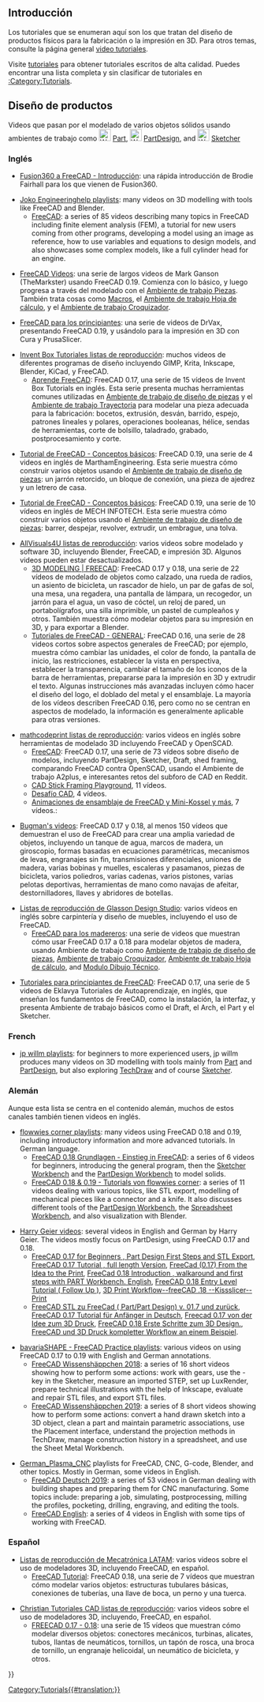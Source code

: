 <languages/>

{{VeryImportantMessage|Por favor, presten atención a la versión de FreeCAD utilizada en el tutorial. Si un tutorial utiliza una versión anterior del programa, el proceso de modelado general puede seguir funcionando, pero algunas herramientas pueden haber cambiado en versiones más recientes. No añada vídeos hechos con la versión 0.16 o anterior, ya que estas versiones se consideran obsoletas.}}

<span id="Introduction"></span>
== Introducción ==

Los tutoriales que se enumeran aquí son los que tratan del diseño de productos físicos para la fabricación o la impresión en 3D. Para otros temas, consulte la página general [[video_tutorials/es|video tutoriales]].

Visite [[tutorials/es|tutoriales]] para obtener tutoriales escritos de alta calidad. Puedes encontrar una lista completa y sin clasificar de tutoriales en [[:Category:Tutorials]].

<span id="Product_design"></span>
== Diseño de productos ==

Videos que pasan por el modelado de varios objetos sólidos usando ambientes de trabajo como [[Image:Workbench_Part.svg|24px]] [[Part Workbench/es|Part]], [[Image:Workbench_PartDesign.svg|24px]] [[PartDesign Workbench/es|PartDesign]], and [[Image:Workbench_Sketcher.svg|24px]] [[Sketcher Workbench/es|Sketcher]]

<span id="English"></span>
=== Inglés ===

* [https://www.youtube.com/watch?v=_GxJkB23ZHM Fusion360 a FreeCAD - Introducción]: una rápida introducción de Brodie Fairhall para los que vienen de Fusion360.

* [https://www.youtube.com/channel/UC-CubOaooNwC-3RBKUoAOQQ/playlists Joko Engineeringhelp playlists]: many videos on 3D modelling with tools like FreeCAD and Blender.
** [https://www.youtube.com/playlist?list=PL7eiW2bt21YU6QEbly78kUgQCNEiDUwSH FreeCAD]: a series of 85 videos describing many topics in FreeCAD including finite element analysis (FEM), a tutorial for new users coming from other programs, developing a model using an image as reference, how to use variables and equations to design models, and also showcases some complex models, like a full cylinder head for an engine.

* [https://www.youtube.com/watch?v=YOXOlqw1Pvg&list=PLH_3jUdtTUKU9kajyWPz2C848TYSI7GET FreeCAD Videos]: una serie de largos videos de Mark Ganson (TheMarkster) usando FreeCAD 0.19. Comienza con lo básico, y luego progresa a través del modelado con el [[Part_Workbench/es|Ambiente de trabajo Piezas]]. También trata cosas como [[macros/es|Macros]], el [[Spreadsheet_Workbench/es|Ambiente de trabajo Hoja de cálculo]], y el [[Sketcher_Workbench/es|Ambiente de trabajo Croquizador]].

* [https://www.youtube.com/playlist?list=PLxa9m2nC6N924jFUOYRECQUMm9xl4_jUI FreeCAD para los principiantes]: una serie de videos de DrVax, presentando FreeCAD 0.19, y usándolo para la impresión en 3D con Cura y PrusaSlicer.

<div class="mw-translate-fuzzy">
* [https://www.youtube.com/channel/UCRQCzMftIUElX03kHjV4rmQ/playlists Invent Box Tutoriales listas de reproducción]: muchos videos de diferentes programas de diseño incluyendo GIMP, Krita, Inkscape, Blender, KiCad, y FreeCAD.
** [https://www.youtube.com/watch?v=CG_czsNdUfs&list=PL2935W76vRNFvUGefQr3q9P9eezJZyj-u Aprende FreeCAD]: FreeCAD 0.17, una serie de 15 vídeos de Invent Box Tutorials en inglés. Esta serie presenta muchas herramientas comunes utilizadas en [[PartDesign_Workbench/es|Ambiente de trabajo de diseño de piezas]] y el [[Path_Workbench/es|Ambiente de trabajo Trayectoria]] para modelar una pieza adecuada para la fabricación: bocetos, extrusión, desván, barrido, espejo, patrones lineales y polares, operaciones booleanas, hélice, sendas de herramientas, corte de bolsillo, taladrado, grabado, postprocesamiento y corte.
</div>

* [https://www.youtube.com/watch?v=8V4zmIoYuOA&list=PL4mEeIFbIt5e_gfW3sxbDwHBkORFrJvPe Tutorial de FreeCAD - Conceptos básicos]: FreeCAD 0.19, una serie de 4 videos en inglés de MarthamEngineering. Esta serie muestra cómo construir varios objetos usando el [[PartDesign_Workbench/es|Ambiente de trabajo de diseño de piezas]]: un jarrón retorcido, un bloque de conexión, una pieza de ajedrez y un letrero de casa.

* [https://www.youtube.com/channel/UCwCv3eUU5qWywmunb9voJPA/videos Tutorial de FreeCAD - Conceptos básicos]: FreeCAD 0.19, una serie de 10 vídeos en inglés de MECH INFOTECH. Esta serie muestra cómo construir varios objetos usando el [[PartDesign_Workbench/es|Ambiente de trabajo de diseño de piezas]]: barrer, despejar, revolver, extrudir, un embrague, una tolva.

* [https://www.youtube.com/channel/UCZ3nn99kwDQSmmHu9ohYoKQ/playlists AllVisuals4U listas de reproducción]: varios videos sobre modelado y software 3D, incluyendo Blender, FreeCAD, e impresión 3D. Algunos videos pueden estar desactualizados.
** [https://www.youtube.com/watch?v=4DjCLZNg60U&list=PLKu--JcOZKTPE13UyWyrS8Hp5-kgnTifN 3D MODELING | FREECAD]: FreeCAD 0.17 y 0.18, una serie de 22 vídeos de modelado de objetos como calzado, una rueda de radios, un asiento de bicicleta, un rascador de hielo, un par de gafas de sol, una mesa, una regadera, una pantalla de lámpara, un recogedor, un jarrón para el agua, un vaso de cóctel, un reloj de pared, un portabolígrafos, una silla imprimible, un pastel de cumpleaños y otros. También muestra cómo modelar objetos para su impresión en 3D, y para exportar a Blender.
** [https://www.youtube.com/watch?v=WdBQPXeAeMc&list=PLKu--JcOZKTPZjy761ELQ7ba45yZmxOpj Tutoriales de FreeCAD - GENERAL]: FreeCAD 0.16, una serie de 28 videos cortos sobre aspectos generales de FreeCAD; por ejemplo, muestra cómo cambiar las unidades, el color de fondo, la pantalla de inicio, las restricciones, establecer la vista en perspectiva, establecer la transparencia, cambiar el tamaño de los iconos de la barra de herramientas, prepararse para la impresión en 3D y extrudir el texto. Algunas instrucciones más avanzadas incluyen cómo hacer el diseño del logo, el doblado del metal y el ensamblaje. La mayoría de los vídeos describen FreeCAD 0.16, pero como no se centran en aspectos de modelado, la información es generalmente aplicable para otras versiones.

* [https://www.youtube.com/channel/UCnxMaGMCrWAQgwF61ISRpGw/playlists mathcodeprint listas de reproducción]: varios videos en inglés sobre herramientas de modelado 3D incluyendo FreeCAD y OpenSCAD.
** [https://www.youtube.com/watch?v=jlmd5_lnwXM&list=PLkRx3bM9e3yCPkg9NQmW1eM-ynKcjoGhh FreeCAD]: FreeCAD 0.17, una serie de 73 vídeos sobre diseño de modelos, incluyendo PartDesign, Sketcher, Draft, shed framing, comparando FreeCAD contra OpenSCAD, usando el Ambiente de trabajo A2plus, e interesantes retos del subforo de CAD en Reddit.
** [https://www.youtube.com/watch?v=EY43T0bpYVQ&list=PLkRx3bM9e3yDefdoU5mRU8QrtSSoKFDP- CAD Stick Framing Playground], 11 vídeos.
** [https://www.youtube.com/watch?v=r1x5kku10-k&list=PLkRx3bM9e3yCgQwVvDBkevZe-72zs702l Desafío CAD], 4 vídeos.
** [https://www.youtube.com/watch?v=OQCjM_uwAzM&list=PLkRx3bM9e3yAMECNK708fEuWgzTU5H-CX Animaciones de ensamblaje de FreeCAD y Mini-Kossel y más], 7 vídeos.:

* [https://www.youtube.com/user/fiestasbc/videos Bugman's videos]: FreeCAD 0.17 y 0.18, al menos 150 vídeos que demuestran el uso de FreeCAD para crear una amplia variedad de objetos, incluyendo un tanque de agua, marcos de madera, un giroscopio, formas basadas en ecuaciones paramétricas, mecanismos de levas, engranajes sin fin, transmisiones diferenciales, uniones de madera, varias bobinas y muelles, escaleras y pasamanos, piezas de bicicleta, varios poliedros, varias cadenas, varios pistones, varias pelotas deportivas, herramientas de mano como navajas de afeitar, destornilladores, llaves y abridores de botellas.

* [https://www.youtube.com/channel/UC-Nio4u1JhP7eUFeBtz7XFw/playlists Listas de reproducción de Glasson Design Studio]: varios vídeos en inglés sobre carpintería y diseño de muebles, incluyendo el uso de FreeCAD.
** [https://www.youtube.com/playlist?list=PLNKr-ocZWgQ66AX5y3uY71SCTClpUpGrt FreeCAD para los madereros]: una serie de videos que muestran cómo usar FreeCAD 0.17 a 0.18 para modelar objetos de madera, usando Ambiente de trabajo como [[PartDesign_Workbench/es|Ambiente de trabajo de diseño de piezas]], [[Sketcher_Workbench/es|Ambiente de trabajo Croquizador]], [[Spreadsheet_Workbench/es|Ambiente de trabajo Hoja de cálculo]], and [[TechDraw_Workbench/es|Modulo Dibujo Técnico]].

<div class="mw-translate-fuzzy">
* [https://www.youtube.com/watch?v=VEk4RuNIlRY&list=PL1Fv0Kg44dc0WbIB_OoFnEqzanDI7nRQi Tutoriales para principiantes de FreeCAD]: FreeCAD 0.17, una serie de 5 videos de Eklavya Tutoriales de Autoaprendizaje, en inglés, que enseñan los fundamentos de FreeCAD, como la instalación, la interfaz, y presenta Ambiente de trabajo básicos como el Draft, el Arch, el Part y el Sketcher.
</div>

=== French ===

* [https://www.youtube.com/channel/UCJwHW5GwrK1fq16cxUoBOUw/videos jp willm playlists]: for beginners to more experienced users, jp willm produces many videos on 3D modelling with tools mainly from [[Part_Workbench|Part]] and [[PartDesign_Workbench|PartDesign]], but also exploring [[TechDraw_Workbench|TechDraw]] and of course [[Sketcher_Workbench|Sketcher]].

<span id="German"></span>
=== Alemán ===

Aunque esta lista se centra en el contenido alemán, muchos de estos canales también tienen videos en inglés.

* [https://www.youtube.com/user/stolz3d/playlists flowwies corner playlists]: many videos using FreeCAD 0.18 and 0.19, including introductory information and more advanced tutorials. In German language.
** [https://www.youtube.com/watch?v=rTvgCcOXfuw&list=PLw48L7HmCgMLg-hU-4Ro3tQOJ0k7yH56T FreeCAD 0.18 Grundlagen - Einstieg in FreeCAD]: a series of 6 videos for beginners, introducing the general program, then the [[Sketcher_Workbench|Sketcher Workbench]] and the [[PartDesign_Workbench|PartDesign Workbench]] to model solids.
** [https://www.youtube.com/watch?v=4QJTaCplAK0&list=PLw48L7HmCgMKg5za09Ncxg0in5G4nNkPs FreeCAD 0.18 & 0.19 - Tutorials von flowwies corner]: a series of 11 videos dealing with various topics, like STL export, modelling of mechanical pieces like a connector and a knife. It also discusses different tools of the [[PartDesign_Workbench|PartDesign Workbench]], the [[Spreadsheet_Workbench|Spreadsheet Workbench]], and also visualization with Blender.

* [https://www.youtube.com/channel/UCoe3BcVuLC9I2_yFud5vp8Q/videos Harry Geier videos]: several videos in English and German by Harry Geier. The videos mostly focus on PartDesign, using FreeCAD 0.17 and 0.18.
** [https://www.youtube.com/watch?v=bs3eEF2rGX8 FreeCAD 0.17 for Beginners , Part Design First Steps and STL Export], [https://www.youtube.com/watch?v=geIrH1cOCzc FreeCAD 0.17 Tutorial , full length Version], [https://www.youtube.com/watch?v=Zkh7WFnS5nw FreeCad (0.17) From the Idea to the Print], [https://www.youtube.com/watch?v=mavbz1Zpkws FreeCad 0.18 Introduction , walkaround and first steps with PART Workbench. English], [https://www.youtube.com/watch?v=C1JG6l1uIJw FreeCAD 0.18 Entry Level Tutorial ( Follow Up )], [https://www.youtube.com/watch?v=2YgzCVBBCzc 3D Print Workflow--freeCAD .18 --Kissslicer--Print]
** [https://www.youtube.com/watch?v=B_YLcGNVWHg FreeCAD STL zu FreeCad ( Part/Part Design) v. 01.7 und zurück], [https://www.youtube.com/channel/UCoe3BcVuLC9I2_yFud5vp8Q/videos FreeCAD 0.17 Tutorial für Anfänger in Deutsch], [https://www.youtube.com/watch?v=srOvzOKXYbQ Freecad 0.17 von der Idee zum 3D Druck], [https://www.youtube.com/watch?v=QiWI3JZW5gU FreeCAD 0.18 Erste Schritte zum 3D Design.], [https://www.youtube.com/watch?v=j_iJanE2c1s FreeCAD und 3D Druck kompletter Workflow an einem Beispiel].

* [https://www.youtube.com/channel/UCUO0Kd8_XgZk3GE-IiqnCmQ/playlists bavariaSHAPE - FreeCAD Practice playlists]: various videos on using FreeCAD 0.17 to 0.19 with English and German annotations.
** [https://www.youtube.com/watch?v=nYStPcmINR4&list=PLsygOHSYV43UrQAWmEWJBY8GwX5t74ufz FreeCAD Wissenshäppchen 2018]: a series of 16 short videos showing how to perform some actions: work with gears, use the {{KEY|M}}-key in the Sketcher, measure an imported STEP, set up LuxRender, prepare technical illustrations with the help of Inkscape, evaluate and repair STL files, and export STL files.
** [https://www.youtube.com/watch?v=sMsXfQ9hQEI&list=PLsygOHSYV43WzeqFkB1X4chHPFIq_LId5 FreeCAD Wissenshäppchen 2019]: a series of 8 short videos showing how to perform some actions: convert a hand drawn sketch into a 3D object, clean a part and maintain parametric associations, use the Placement interface, understand the projection methods in TechDraw, manage construction history in a spreadsheet, and use the Sheet Metal Workbench.

* [https://www.youtube.com/channel/UCGuJsIoXW-exBAwdn38dXow/playlists German_Plasma_CNC] playlists for FreeCAD, CNC, G-code, Blender, and other topics. Mostly in German, some videos in English.
** [https://www.youtube.com/watch?v=JOtCL11UAUI&list=PLugsaCAoG3EmYbYuLSU8cz80gBXDeJ6QL FreeCAD Deutsch 2019]: a series of 53 videos in German dealing with building shapes and preparing them for CNC manufacturing. Some topics include: preparing a job, simulating, postprocessing, milling the profiles, pocketing, drilling, engraving, and editing the tools.
** [https://www.youtube.com/watch?v=CPjvnY8hOwY&list=PLugsaCAoG3EnW3SwdM6a-aml_WT1eS6s6 FreeCAD English]: a series of 4 videos in English with some tips of working with FreeCAD.

<span id="Spanish"></span>
=== Español ===

* [https://www.youtube.com/channel/UCZOXUOIsWt3YAigw6viuvJQ/playlists Listas de reproducción de Mecatrónica LATAM]: varios videos sobre el uso de modeladores 3D, incluyendo FreeCAD, en español.
** [https://www.youtube.com/watch?v=r5LBKEA0mks&list=PLsfgGA_lzHGdHSecmkDHI7i8gJFWKwiU4 FreeCAD Tutorial]: FreeCAD 0.18, una serie de 7 vídeos que muestran cómo modelar varios objetos: estructuras tubulares básicas, conexiones de tuberías, una llave de boca, un perno y una tuerca.

* [https://www.youtube.com/user/TheMeeone/playlists Christian Tutoriales CAD listas de reproducción]: varios videos sobre el uso de modeladores 3D, incluyendo, FreeCAD, en español.
** [https://www.youtube.com/watch?v=cBA7EJyrLkQ&list=PLfv54N1Sqk4zFGrn6mVU5kTSpfyfN2GyW FREECAD 0.17 - 0.18]: una serie de 15 vídeos que muestran cómo modelar diversos objetos: conectores mecánicos, turbinas, alicates, tubos, llantas de neumáticos, tornillos, un tapón de rosca, una broca de tornillo, un engranaje helicoidal, un neumático de bicicleta, y otros.


[[Category:Tutorials{{#translation:}}]]
{{Userdocnavi{{#translation:}}}}